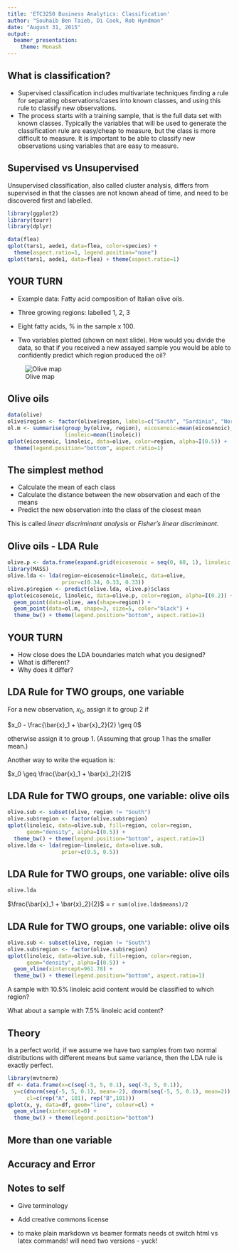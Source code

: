 ```yaml
---
title: 'ETC3250 Business Analytics: Classification'
author: "Souhaib Ben Taieb, Di Cook, Rob Hyndman"
date: "August 31, 2015"
output:
  beamer_presentation: 
    theme: Monash
---
```


## What is classification?

- Supervised classification includes multivariate techniques finding a rule for separating observations/cases into known classes, and using this rule to classify new observations.
- The process starts with a training sample, that is the full data set with known classes. Typically the variables that will be used to generate the classification rule are easy/cheap to measure, but the class is more difficult to measure. It is important to be able to classify new observations using variables that are easy to measure.

## Supervised vs Unsupervised

Unsupervised classification, also called cluster analysis, differs from supervised in that the classes are not known ahead of time, and need to be discovered first and labelled. 

```r
library(ggplot2)
library(tourr)
library(dplyr)

data(flea)
qplot(tars1, aede1, data=flea, color=species) + 
  theme(aspect.ratio=1, legend.position="none")
qplot(tars1, aede1, data=flea) + theme(aspect.ratio=1)
```

## YOUR TURN

<div class="columns-2">

- Example data: Fatty acid composition of Italian olive oils. 

- Three growing regions: labelled 1, 2, 3

- Eight fatty acids, % in the sample x 100. 

- Two variables plotted (shown on next slide). How would you divide the data, so that if you received a new assayed sample you would be able to confidently predict which region produced the oil? 

![Olive map](../figures/Italian-olive-oils-map.png)

</div>

## Olive oils

```r
data(olive)
olive$region <- factor(olive$region, labels=c("South", "Sardinia", "North"))
ol.m <- summarise(group_by(olive, region), eicosenoic=mean(eicosenoic),
                  linoleic=mean(linoleic))
qplot(eicosenoic, linoleic, data=olive, color=region, alpha=I(0.5)) +
  theme(legend.position="bottom", aspect.ratio=1)
```

## The simplest method 

- Calculate the mean of each class
- Calculate the distance between the new observation and each of the means
- Predict the new observation into the class of the closest mean

This is called *linear discriminant analysis* or *Fisher's linear discriminant*.

## Olive oils - LDA Rule 

```r
olive.p <- data.frame(expand.grid(eicosenoic = seq(0, 60, 1), linoleic = seq(440, 1500, 10)))
library(MASS)
olive.lda <- lda(region~eicosenoic+linoleic, data=olive, 
                 prior=c(0.34, 0.33, 0.33))
olive.p$region <- predict(olive.lda, olive.p)$class
qplot(eicosenoic, linoleic, data=olive.p, color=region, alpha=I(0.2)) +
  geom_point(data=olive, aes(shape=region)) + 
  geom_point(data=ol.m, shape=3, size=5, color="black") +
  theme_bw() + theme(legend.position="bottom", aspect.ratio=1)
```

## YOUR TURN

- How close does the LDA boundaries match what you designed?
- What is different? 
- Why does it differ?

## LDA Rule for TWO groups, one variable

For a new observation, $x_0$, assign it to group 2 if 

$x_0 - \frac{\bar{x}_1 + \bar{x}_2}{2} \geq 0$

otherwise assign it to group 1. (Assuming that group 1 has the smaller mean.)

Another way to write the equation is:

$x_0 \geq \frac{\bar{x}_1 + \bar{x}_2}{2}$

## LDA Rule for TWO groups, one variable: olive oils

```r
olive.sub <- subset(olive, region != "South")
olive.sub$region <- factor(olive.sub$region)
qplot(linoleic, data=olive.sub, fill=region, color=region, 
      geom="density", alpha=I(0.5)) +
  theme_bw() + theme(legend.position="bottom", aspect.ratio=1)
olive.lda <- lda(region~linoleic, data=olive.sub, 
                 prior=c(0.5, 0.5))
```

## LDA Rule for TWO groups, one variable: olive oils

```r
olive.lda
```

$\frac{\bar{x}_1 + \bar{x}_2}{2}$ = `r sum(olive.lda$means)/2`

## LDA Rule for TWO groups, one variable: olive oils

<div class="columns-2">

```r
olive.sub <- subset(olive, region != "South")
olive.sub$region <- factor(olive.sub$region)
qplot(linoleic, data=olive.sub, fill=region, color=region, 
      geom="density", alpha=I(0.5)) +
  geom_vline(xintercept=961.78) +
  theme_bw() + theme(legend.position="bottom", aspect.ratio=1)
```

A sample with 10.5% linoleic acid content would be classified to which region?

What about a sample with 7.5% linoleic acid content?

</div>

## Theory

In a perfect world, if we assume we have two samples from two normal distributions with different means but same variance, then the LDA rule is exactly perfect. 

```r
library(mvtnorm)
df <- data.frame(x=c(seq(-5, 5, 0.1), seq(-5, 5, 0.1)), 
  y=c(dnorm(seq(-5, 5, 0.1), mean=-2), dnorm(seq(-5, 5, 0.1), mean=2)), 
      cl=c(rep("A", 101), rep("B",101)))
qplot(x, y, data=df, geom="line", colour=cl) +
  geom_vline(xintercept=0) +
  theme_bw() + theme(legend.position="bottom")
```

## More than one variable

## Accuracy and Error

## Notes to self

- Give terminology
- Add creative commons license

- to make plain markdown vs beamer formats needs ot switch html vs latex commands! will need two versions - yuck!